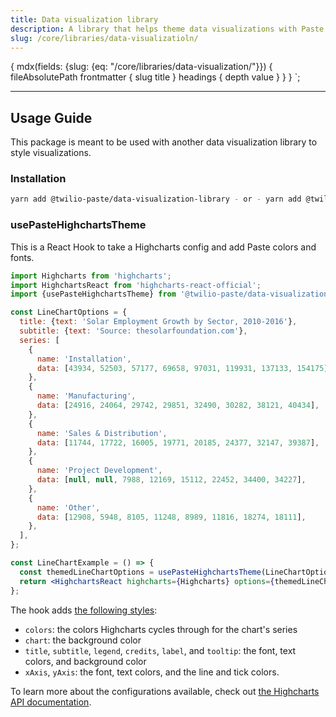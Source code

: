```yaml
---
title: Data visualization library
description: A library that helps theme data visualizations with Paste tokens.
slug: /core/libraries/data-visualizatioln/
---
```




  {
    mdx(fields: {slug: {eq: "/core/libraries/data-visualization/"}}) {
      fileAbsolutePath
      frontmatter {
        slug
        title
      }
      headings {
        depth
        value
      }
    }
  }
`;

<ComponentHeader
  name="Data visualization library"
  categoryRoute={SidebarCategoryRoutes.LIBRARIES}
  githubUrl="https://github.com/twilio-labs/paste/tree/main/packages/copre/libraries/data-visualization"
  storybookUrl="/?path=/story/libraries-data-visualization"
  packageName={PackageJSON.name}
  version={PackageJSON.version}
  description={PackageJSON.description}
/>

---

<contentwrapper>
<PageAside data={props.data.mdx} />
<content>

## Usage Guide

This package is meant to be used with another data visualization library to style visualizations.

### Installation

```bash
yarn add @twilio-paste/data-visualization-library - or - yarn add @twilio-paste/core/data-visualization-library
```

### usePasteHighchartsTheme

This is a React Hook to take a Highcharts config and add Paste colors and fonts.

```jsx
import Highcharts from 'highcharts';
import HighchartsReact from 'highcharts-react-official';
import {usePasteHighchartsTheme} from '@twilio-paste/data-visualization-library';

const LineChartOptions = {
  title: {text: 'Solar Employment Growth by Sector, 2010-2016'},
  subtitle: {text: 'Source: thesolarfoundation.com'},
  series: [
    {
      name: 'Installation',
      data: [43934, 52503, 57177, 69658, 97031, 119931, 137133, 154175],
    },
    {
      name: 'Manufacturing',
      data: [24916, 24064, 29742, 29851, 32490, 30282, 38121, 40434],
    },
    {
      name: 'Sales & Distribution',
      data: [11744, 17722, 16005, 19771, 20185, 24377, 32147, 39387],
    },
    {
      name: 'Project Development',
      data: [null, null, 7988, 12169, 15112, 22452, 34400, 34227],
    },
    {
      name: 'Other',
      data: [12908, 5948, 8105, 11248, 8989, 11816, 18274, 18111],
    },
  ],
};

const LineChartExample = () => {
  const themedLineChartOptions = usePasteHighchartsTheme(LineChartOptions);
  return <HighchartsReact highcharts={Highcharts} options={themedLineChartOptions} />;
};
```

The hook adds [the following styles](https://github.com/twilio-labs/paste/blob/main/packages/core/libraries/data-visualization/src/usePasteHighchartsTheme.tsx#L42):

- `colors`: the colors Highcharts cycles through for the chart's series
- `chart`: the background color
- `title`, `subtitle`, `legend`, `credits`, `label`, and `tooltip`: the font, text colors, and background color
- `xAxis`, `yAxis`: the font, text colors, and the line and tick colors.

To learn more about the configurations available, check out [the Highcharts API documentation](https://api.highcharts.com/highcharts/).

<ChangelogRevealer>
  <Changelog />
</ChangelogRevealer>

</content>

</contentwrapper>
